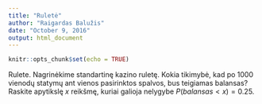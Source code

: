 ```yaml
---
title: "Ruletė"
author: "Raigardas Balužis"
date: "October 9, 2016"
output: html_document
---
```


```r
knitr::opts_chunk$set(echo = TRUE)
```
Rulete. Nagrinėkime standartinę kazino ruletę. Kokia tikimybė, kad po $1000$ vienodų statymų ant vienos pasirinktos spalvos, bus teigiamas balansas? Raskite apytikslę $x$ reikšmę, kuriai galioja nelygybe $P(balansas<x) = 0.25$.
